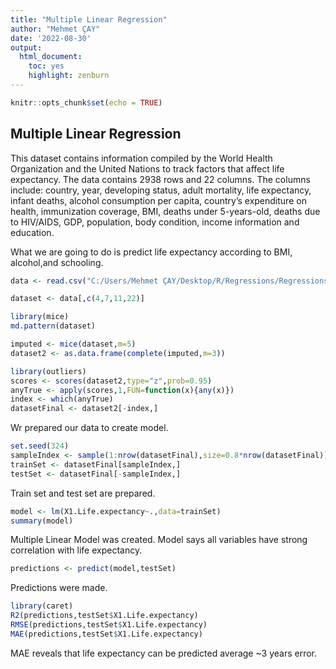 ---
title: "Multiple Linear Regression"
author: "Mehmet ÇAY"
date: '2022-08-30'
output: 
  html_document: 
    toc: yes
    highlight: zenburn
---

```{r setup, include=FALSE}
knitr::opts_chunk$set(echo = TRUE)
```

## Multiple Linear Regression

This dataset contains information compiled by the World Health Organization and the United Nations to track factors that affect life expectancy. The data contains 2938 rows and 22 columns. The columns include: country, year, developing status, adult mortality, life expectancy, infant deaths, alcohol consumption per capita, country’s expenditure on health, immunization coverage, BMI, deaths under 5-years-old, deaths due to HIV/AIDS, GDP, population, body condition, income information and education.

What we are going to do is predict life expectancy according to BMI, alcohol,and schooling.
```{r}
data <- read.csv("C:/Users/Mehmet ÇAY/Desktop/R/Regressions/Regressions/Life Expectancy Data.csv")

dataset <- data[,c(4,7,11,22)]

```
```{r}
library(mice)
md.pattern(dataset)

imputed <- mice(dataset,m=5)
dataset2 <- as.data.frame(complete(imputed,m=3))

library(outliers)
scores <- scores(dataset2,type="z",prob=0.95)
anyTrue <- apply(scores,1,FUN=function(x){any(x)})
index <- which(anyTrue)
datasetFinal <- dataset2[-index,]
```
Wr prepared our data to create model.

```{r}
set.seed(324)
sampleIndex <- sample(1:nrow(datasetFinal),size=0.8*nrow(datasetFinal))
trainSet <- datasetFinal[sampleIndex,]
testSet <- datasetFinal[-sampleIndex,]
```

Train  set and test set are prepared.
```{r}
model <- lm(X1.Life.expectancy~.,data=trainSet)
summary(model)
```
Multiple Linear Model was created. Model says all variables have strong correlation with life expectancy.

```{r}
predictions <- predict(model,testSet)

```
Predictions were made.
```{r}
library(caret)
R2(predictions,testSet$X1.Life.expectancy)
RMSE(predictions,testSet$X1.Life.expectancy)
MAE(predictions,testSet$X1.Life.expectancy)
```
MAE reveals that life expectancy can be predicted average ~3 years error.
